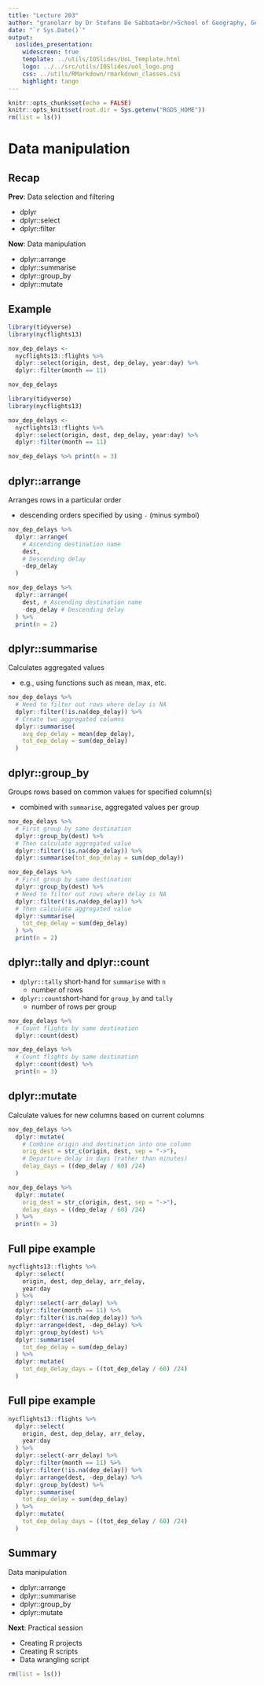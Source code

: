 ```yaml
---
title: "Lecture 203"
author: "granolarr by Dr Stefano De Sabbata<br/>School of Geography, Geology, and the Env.<br/>University of Leicester<br/><a href=\"https://github.com/sdesabbata/granolarr\">github.com/sdesabbata/granolarr</a><br/><a href=\"mailto:s.desabbata@le.ac.uk\">s.desabbata&commat;le.ac.uk</a> &vert; <a href=\"https://twitter.com/maps4thought\">&commat;maps4thought</a><br/>licensed under <a href=\"https://www.gnu.org/licenses/gpl-3.0.html\">GNU GPL v3.0</a>"
date: "`r Sys.Date()`"
output:
  ioslides_presentation:
    widescreen: true
    template: ../utils/IOSlides/UoL_Template.html
    logo: ../../src/utils/IOSlides/uol_logo.png
    css: ../utils/RMarkdown/rmarkdown_classes.css
    highlight: tango
---
```


```r
knitr::opts_chunk$set(echo = FALSE)
knitr::opts_knit$set(root.dir = Sys.getenv("RGDS_HOME"))
rm(list = ls())
```



# Data manipulation



## Recap

**Prev**: Data selection and filtering

- dplyr
- dplyr::select
- dplyr::filter

**Now**: Data manipulation

- dplyr::arrange
- dplyr::summarise
- dplyr::group_by
- dplyr::mutate


## Example

```r
library(tidyverse)
library(nycflights13)

nov_dep_delays <- 
  nycflights13::flights %>%
  dplyr::select(origin, dest, dep_delay, year:day) %>%
  dplyr::filter(month == 11)

nov_dep_delays
```
```r
library(tidyverse)
library(nycflights13)

nov_dep_delays <- 
  nycflights13::flights %>%
  dplyr::select(origin, dest, dep_delay, year:day) %>%
  dplyr::filter(month == 11)

nov_dep_delays %>% print(n = 3)
```



## dplyr::arrange

Arranges rows in a particular order

- descending orders specified by using `-` (minus symbol)

```r
nov_dep_delays %>%
  dplyr::arrange(
    # Ascending destination name
    dest,
    # Descending delay
    -dep_delay
  )
```
```r
nov_dep_delays %>%
  dplyr::arrange( 
    dest, # Ascending destination name
    -dep_delay # Descending delay
  ) %>% 
  print(n = 2)
```



## dplyr::summarise

Calculates aggregated values

- e.g., using functions such as mean, max, etc.

```r
nov_dep_delays %>%
  # Need to filter out rows where delay is NA
  dplyr::filter(!is.na(dep_delay)) %>%
  # Create two aggregated columns
  dplyr::summarise(
    avg_dep_delay = mean(dep_delay), 
    tot_dep_delay = sum(dep_delay)
  )
```



## dplyr::group_by

Groups rows based on common values for specified column(s)

- combined with `summarise`, aggregated values per group

```r
nov_dep_delays %>%
  # First group by same destination
  dplyr::group_by(dest) %>%
  # Then calculate aggregated value
  dplyr::filter(!is.na(dep_delay)) %>%
  dplyr::summarise(tot_dep_delay = sum(dep_delay))
```
```r
nov_dep_delays %>%
  # First group by same destination
  dplyr::group_by(dest) %>%
  # Need to filter out rows where delay is NA
  dplyr::filter(!is.na(dep_delay)) %>%
  # Then calculate aggregated value
  dplyr::summarise(
    tot_dep_delay = sum(dep_delay)
  ) %>% 
  print(n = 2)
```



## dplyr::tally and dplyr::count

- `dplyr::tally` short-hand for `summarise` with `n`
  - number of rows
- `dplyr::count`short-hand for `group_by` and `tally`
  - number of rows per group


```r
nov_dep_delays %>%
  # Count flights by same destination
  dplyr::count(dest)
```
```r
nov_dep_delays %>%
  # Count flights by same destination
  dplyr::count(dest) %>% 
  print(n = 3)
```


## dplyr::mutate

Calculate values for new columns based on current columns

```r
nov_dep_delays %>%
  dplyr::mutate(
    # Combine origin and destination into one column
    orig_dest = str_c(origin, dest, sep = "->"),
    # Departure delay in days (rather than minutes)
    delay_days = ((dep_delay / 60) /24)
  )
```
```r
nov_dep_delays %>%
  dplyr::mutate(
    orig_dest = str_c(origin, dest, sep = "->"),
    delay_days = ((dep_delay / 60) /24)
  ) %>% 
  print(n = 3)
```


## Full pipe example

```r
nycflights13::flights %>%
  dplyr::select(
    origin, dest, dep_delay, arr_delay, 
    year:day
  ) %>%
  dplyr::select(-arr_delay) %>%
  dplyr::filter(month == 11) %>%
  dplyr::filter(!is.na(dep_delay)) %>%
  dplyr::arrange(dest, -dep_delay) %>%
  dplyr::group_by(dest) %>%
  dplyr::summarise(
    tot_dep_delay = sum(dep_delay)
  ) %>%
  dplyr::mutate(
    tot_dep_delay_days = ((tot_dep_delay / 60) /24)
  )
```



## Full pipe example

```r
nycflights13::flights %>%
  dplyr::select(
    origin, dest, dep_delay, arr_delay, 
    year:day
  ) %>%
  dplyr::select(-arr_delay) %>%
  dplyr::filter(month == 11) %>%
  dplyr::filter(!is.na(dep_delay)) %>%
  dplyr::arrange(dest, -dep_delay) %>%
  dplyr::group_by(dest) %>%
  dplyr::summarise(
    tot_dep_delay = sum(dep_delay)
  ) %>%
  dplyr::mutate(
    tot_dep_delay_days = ((tot_dep_delay / 60) /24)
  )
```



## Summary

Data manipulation

- dplyr::arrange
- dplyr::summarise
- dplyr::group_by
- dplyr::mutate

**Next**: Practical session

- Creating R projects
- Creating R scripts
- Data wrangling script

```r
rm(list = ls())
```
